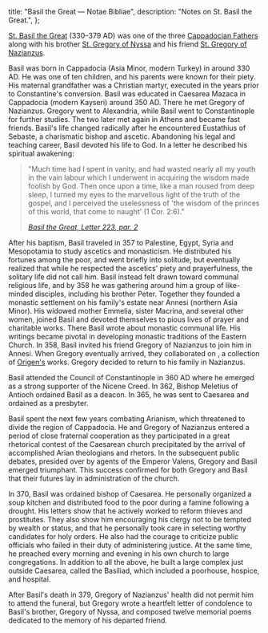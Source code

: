   title: "Basil the Great — Notae Bibliae",
  description: "Notes on St. Basil the Great.",
};

<Initial text="Basil the Great"/>

[St. Basil the Great](/glossary/names#basil) (330–379 AD) was one of the three [Cappadocian Fathers](/people/saints/cappadocian-fathers) along with his brother [St. Gregory of Nyssa](/people/saints/cappadocian-fathers/gregory-of-nyssa) and his friend [St. Gregory of Nazianzus](/people/saints/cappadocian-fathers/gregory-of-nazianzus).

Basil was born in Cappadocia (Asia Minor, modern Turkey) in around 330 AD. He was one of ten children, and his parents were known for their piety. His maternal grandfather was a Christian martyr, executed in the years prior to Constantine's conversion. Basil was educated in Caesarea Mazaca in Cappadocia (modern Kayseri) around 350 AD. There he met Gregory of Nazianzus. Gregory went to Alexandria, while Basil went to Constantinople for further studies. The two later met again in Athens and became fast friends. Basil's life changed radically after he encountered Eustathius of Sebaste, a charismatic bishop and ascetic. Abandoning his legal and teaching career, Basil devoted his life to God. In a letter he described his spiritual awakening:

> "Much time had I spent in vanity, and had wasted nearly all my youth in the vain labour which I underwent in acquiring the wisdom made foolish by God. Then once upon a time, like a man roused from deep sleep, I turned my eyes to the marvellous light of the truth of the gospel, and I perceived the uselessness of 'the wisdom of the princes of this world, that come to naught' (1 Cor. 2:6)."
>
> <cite>[Basil the Great, *Letter 223*, par. 2](https://www.newadvent.org/fathers/3202223.htm)</cite>

After his baptism, Basil traveled in 357 to Palestine, Egypt, Syria and Mesopotamia to study ascetics and monasticism. He distributed his fortunes among the poor, and went briefly into solitude, but eventually realized that while he respected the ascetics' piety and prayerfulness, the solitary life did not call him. Basil instead felt drawn toward communal religious life, and by 358 he was gathering around him a group of like-minded disciples, including his brother Peter. Together they founded a monastic settlement on his family's estate near Annesi (northern Asia Minor). His widowed mother Emmelia, sister Macrina, and several other women, joined Basil and devoted themselves to pious lives of prayer and charitable works. There Basil wrote about monastic communal life. His writings became pivotal in developing monastic traditions of the Eastern Church. In 358, Basil invited his friend Gregory of Nazianzus to join him in Annesi. When Gregory eventually arrived, they collaborated on *<Definition lang="greek" anchor="philokalia" text="Origen's Philocalia" />*, a collection of [Origen's](/people/scholars/origen) works. Gregory decided to return to his family in Nazianzus.

Basil attended the Council of Constantinople in 360 AD where he emerged as a strong supporter of the Nicene Creed. In 362, Bishop Meletius of Antioch ordained Basil as a deacon. In 365, he was sent to Caesarea and ordained as a presbyter.

Basil spent the next few years combating Arianism, which threatened to divide the region of Cappadocia. He and Gregory of Nazianzus entered a period of close fraternal cooperation as they participated in a great rhetorical contest of the Caesarean church precipitated by the arrival of accomplished Arian theologians and rhetors. In the subsequent public debates, presided over by agents of the Emperor Valens, Gregory and Basil emerged triumphant. This success confirmed for both Gregory and Basil that their futures lay in administration of the church.

In 370, Basil was ordained bishop of Caesarea. He personally organized a soup kitchen and distributed food to the poor during a famine following a drought. His letters show that he actively worked to reform thieves and prostitutes. They also show him encouraging his clergy not to be tempted by wealth or status, and that he personally took care in selecting worthy candidates for holy orders. He also had the courage to criticize public officials who failed in their duty of administering justice. At the same time, he preached every morning and evening in his own church to large congregations. In addition to all the above, he built a large complex just outside Caesarea, called the Basiliad, which included a poorhouse, hospice, and hospital.

After Basil's death in 379, Gregory of Nazianzus' health did not permit him to attend the funeral, but Gregory wrote a heartfelt letter of condolence to Basil's brother, Gregory of Nyssa, and composed twelve memorial poems dedicated to the memory of his departed friend.
